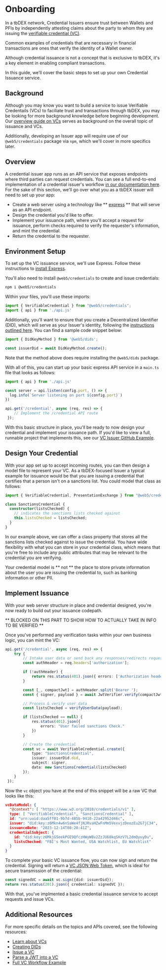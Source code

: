 # Onboarding

In a tbDEX network, Credential Issuers ensure trust between Wallets and PFIs by independently attesting claims about the party to whom they are issuing the [verifiable credential (VC)](/docs/web5/learn/verifiable-credentials).

Common examples of credentials that are necessary in financial transactions are ones that verify the identity of a Wallet owner.

Although credential issuance is not a concept that is exclusive to tbDEX, it's a key element in enabling compliant transactions.

In this guide, we'll cover the basic steps to set up your own Credential Issuance service.

## Background

Although you may know you want to build a service to issue Verifiable Credentails (VCs) to faciliate trust and transactions through tbDEX, you may be looking for more background knowledge before beginning development. Our [overview guide on VCs](/docs/web5/learn/verifiable-credentials) serves as background on the overall topic of issuance and VCs.

Additionally, developing an Issuer app will require use of our `@web5/credentials` package via `npm`, which we'll cover in more specifics later.

## Overview

A credential issuer app runs as an API service that exposes endpoints where third parties can request credentials. You can see a full end-to-end implementation of a credential issuer's workflow [in our documentation here](/docs/web5/build/verifiable-credentials/fan-club-vc). For the sake of this section, we'll go over what you as a tbDEX issuer will need to set up your app:

- Create a web server using a technology like ** [express](https://expressjs.com/) ** that will serve as an API endpoint.
- Design the credential you'd like to offer.
- Implement your issuance path, where you'll accept a request for issuance, perform checks required to verify the requester's information, and mint the credential.
- Return the credential to the requester.

## Environment Setup

To set up the VC issuance service, we'll use Express. Follow these instructions to [install Express](https://expressjs.com/en/starter/installing.html). 

You'll also need to install `@web5/credentials` to create and issue credentials:

```bash
npm i @web5/credentials
```

Within your files, you'll use these imports:

```typescript
import { VerifiableCredential } from "@web5/credentials";
import { api } from './api.js'
```

Additionally, you'll want to ensure that you create a Decentralized Identifier (DID), which will serve as your Issuer's identity, following the [instructions outlined here](/docs/web5/build/decentralized-identifiers/how-to-create-did#create-a-did-manually). You can find a sample code snippet below:

```typescript
import { DidKeyMethod } from '@web5/dids';

const issuerDid = await DidKeyMethod.create();
```

Note that the method above does require installing the `@web5/dids` package.

With all of this, you can start up your basic express API service in a `main.ts` file that looks as follows:

```typescript
import { api } from './api.js'

const server = api.listen(config.port, () => {
  log.info(`Server listening on port ${config.port}`)
})

api.get('/credential', async (req, res) => {
    // Implement the /credential API route
 });
```

With this basic structure in place, you'll be ready to now design your credential and implement your issuance path. If you'd like to view a full, runnable project that implements this, see our [VC Issuer GitHub Example](https://github.com/TBD54566975/workshop-tbdex-abc-vc-issuer/tree/main).

## Design Your Credential

With your app set up to accept incoming routes, you can then design a model file to represent your VC. As a tbDEX-focused Issuer a typical example for issuance would be that you are issuing a credential that certifies that a person isn't on a sanctions list. You could model that class as follows:

```typescript
import { VerifiableCredential, PresentationExchange } from "@web5/credentials";

class SanctionsCredential {
  constructor(listsChecked) {
    // indicates the sanctions lists checked against
    this.listsChecked = listsChecked; 
  }
}
```

In our example above, we can offer a class property that stores all the sanctions lists checked against to issue the credential. You have wide flexibility with what you can store in your credential class, which means that you're free to include any public attributes that may be relevant to the credential you are verifying.

Your credential model is ** not ** the place to store private information about the user you are issuing the credential to, such as banking information or other PII. 

## Implement Issuance

With your web server structure in place and credential designed, you're now ready to build out your issuance codepath. 

** BLOCKED ON THIS PART TO SHOW HOW TO ACTUALLY TAKE IN INFO TO BE VERIFIED **

Once you've performed any verification tasks within your own business logic, you can mint the VC:

```typescript
api.get('/credential', async (req, res) => {
    try {
        // Intake user data or send back any responses/redirects requesting more info
        const authHeader = req.headers['authorization'];

        if (!authHeader) {
            return res.status(401).json({ errors: ['Authorization header required'] });
        }

        const [_, compactJwt] = authHeader.split('Bearer ');
        const { signer, payload } = await JwtVerifier.verify(compactJwt);

        // Process & verify user data
        const listsChecked = verifyUserData(payload);

        if (listsChecked == null) {
            res.status(401).json({
                errors: "User failed sanctions Check."
            })
        }

        // Create the credential
        const vc = await VerifiableCredential.create({
            type: "SanctionsCredential",
            issuer: issuerDid.did,
            subject: signer,
            data: new SanctionsCredential(listsChecked)
        });
    }
 });
```

Now the `vc` object you have at the end of this snippet will be a raw VC that looks like this:

```json
vcDataModel: {
  "@context": [ "https://www.w3.org/2018/credentials/v1" ],
  type: [ "VerifiableCredential", "SanctionsCredential" ],
  id: "urn:uuid:daa5ff01-9b7d-485b-9410-22a42952d46c",
  issuer: "did:key:z6Mkn4w6nSaWe4fjNJRvaHZwFnMm5VexvjzDeozEu2G7jC34",
  issuanceDate: "2023-12-14T08:20:41Z",
  credentialSubject: {
    id: "did:key:z6MkjGSeekPGE9QfczHWyW8v2ZzJU68kqSHzV7L2dmQyuyDu",
    listsChecked: "FBI's Most Wanted, USA Watchlist, EU Watchlist"
  }
}
```

To complete your basic VC issuance flow, you can now sign and return the credential. Signing will return a [VC JSON Web Token](/docs/web5/build/verifiable-credentials/jwt-to-vc#what-is-a-jwt), which is ideal for secure transmission of the credential:

```typescript
const signedVC = await vc.sign({did: issuerDid});
return res.status(201).json({ credential: signedVC });
```

With that, you've implmented a basic credential issuance service to accept requests and issue VCs.

## Additional Resources

For more specific details on the topics and APIs covered, see the following resources:

- [Learn about VCs](/docs/web5/learn/verifiable-credentials)
- [Creating DIDs](/docs/web5/build/decentralized-identifiers/how-to-create-did)
- [Issue a VC](/docs/web5/build/verifiable-credentials/vc-issuance)
- [Parse a JWT into a VC](/docs/web5/build/verifiable-credentials/jwt-to-vc)
- [Full VC Workflow Example](/docs/web5/build/verifiable-credentials/fan-club-vc)




